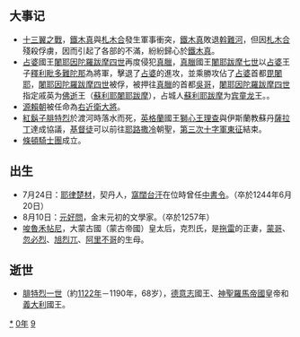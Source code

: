 {{yearTOC|1190|西夏'''[[乾祐_(西夏)|-{乾}-祐]]二十一年'''；金'''[[明昌|明昌]]元年'''；西辽'''[[天禧_(西遼)|天禧]]十三年'''；南宋'''[[绍熙|绍熙]]元年'''；大理'''[[元亨_(大理)|元亨]]六年'''；越南'''[[天資嘉瑞|天資嘉瑞]]五年'''；日本'''[[文治_(日本)|文治]]六年'''，'''[[建久|建久]]元年'''}}
== 大事记 ==
*[[十三翼之戰|十三翼之戰]]，[[鐵木真|鐵木真]]與[[札木合|札木合]]發生軍事衝突，[[鐵木真|鐵木真]]敗退[[斡難河|斡難河]]，但因[[札木合|札木合]]殘殺俘虜，因而引起了各部的不滿，紛紛歸心於[[鐵木真|鐵木真]]。
*[[占婆|占婆]]國王[[闍耶因陀羅跋摩四世|闍耶因陀羅跋摩四世]]再度侵犯[[真臘|真臘]]，[[真臘|真臘]]國王[[闍耶跋摩七世|闍耶跋摩七世]]以[[占婆|占婆]]王子[[蘇利耶跋摩|釋利毗多難陀那]]為將軍，擊退了[[占婆|占婆]]的進攻，並乘勝攻佔了[[占婆|占婆]]首都[[毘闍耶_(占婆)|毘闍耶]]，[[闍耶因陀羅跋摩四世|闍耶因陀羅跋摩四世]]被俘，被押往[[真臘|真臘]]的首都[[吳哥|吳哥]]，[[闍耶因陀羅跋摩四世|闍耶因陀羅跋摩四世]]指定戚英为[[佛逝|佛逝]]王（[[蘇利耶闍耶跋摩|蘇利耶闍耶跋摩]]），占城人[[蘇利耶跋摩|蘇利耶跋摩]]为[[宾童龙|宾童龙]]王。。
*[[源賴朝|源賴朝]]被任命為[[右近衛大將|右近衛大將]]。
*[[紅鬍子腓特烈|紅鬍子腓特烈]]於渡河時落水而死，[[英格蘭|英格蘭]]國王[[獅心王理查|獅心王理查]]與伊斯蘭教蘇丹[[薩拉丁|薩拉丁]]達成協議，[[基督徒|基督徒]]可以前往[[耶路撒冷|耶路撒冷]]朝聖，[[第三次十字軍東征|第三次十字軍東征]]結束。
*[[條頓騎士團|條頓騎士團]]成立。

== 出生 ==
* 7月24日：[[耶律楚材|耶律楚材]]，契丹人，[[窩闊台汗|窩闊台汗]]在位時曾任[[中書令|中書令]]。（卒於1244年6月20日）
* 8月10日：[[元好問|元好問]]，金末元初的文學家。（卒於1257年）
* [[唆魯禾帖尼|唆魯禾帖尼]]，大蒙古國（蒙古帝國）皇太后，克烈氏，是[[拖雷|拖雷]]的正妻，[[蒙哥|蒙哥]]、[[忽必烈|忽必烈]]、[[旭烈兀|旭烈兀]]、[[阿里不哥|阿里不哥]]的生母。

== 逝世 ==
{{Wikisource year mention}}
*[[腓特烈一世_(神圣罗马帝国)|腓特烈一世]]（約[[1122年|1122年]]－1190年，68岁），[[德意志|德意志]]國王、[[神圣罗马帝国|神聖羅馬帝國]]皇帝和[[意大利|義大利]]國王。

[[Category:1190年|*]]
[[Category:1190年代|0年]]
[[Category:12世纪各年|9]]